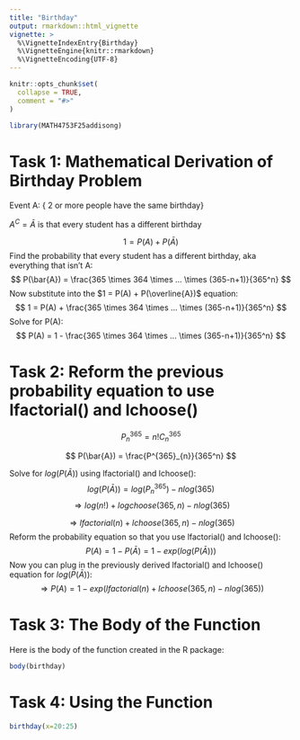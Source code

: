 ```yaml
---
title: "Birthday"
output: rmarkdown::html_vignette
vignette: >
  %\VignetteIndexEntry{Birthday}
  %\VignetteEngine{knitr::rmarkdown}
  %\VignetteEncoding{UTF-8}
---
```


```r
knitr::opts_chunk$set(
  collapse = TRUE,
  comment = "#>"
)
```

```r
library(MATH4753F25addisong)
```

# Task 1: Mathematical Derivation of Birthday Problem

Event A: { 2 or more people have the same birthday}

$A^C = \bar{A}$ is that every student has a different birthday

$$ 1 = P(A) + P(\bar{A}) $$
Find the probability that every student has a different birthday, aka everything that isn't A:
$$ P(\bar{A}) = \frac{365 \times 364 \times ... \times (365-n+1)}{365^n} $$
Now substitute into the $1 = P(A) + P(\overline{A})$ equation:
$$ 1 = P(A) + \frac{365 \times 364 \times ... \times (365-n+1)}{365^n} $$
Solve for P(A):
$$ P(A) = 1 - \frac{365 \times 364 \times ... \times (365-n+1)}{365^n} $$


# Task 2: Reform the previous probability equation to use lfactorial() and lchoose()

$$ P^{365}_{n} = n!C^{365}_{n} $$

$$ P(\bar{A}) = \frac{P^{365}_{n}}{365^n} $$

Solve for $log(P(\bar{A}))$ using lfactorial() and lchoose():
$$ log(P(\bar{A})) = log(P^{365}_{n}) - nlog(365) $$
$$ \Rightarrow log(n!) + logchoose(365,n) - nlog(365) $$

$$ \Rightarrow lfactorial(n) + lchoose(365,n) - nlog(365) $$
Reform the probability equation so that you use lfactorial() and lchoose():
$$ P(A) = 1-P(\bar{A}) = 1-exp(log(P(\bar{A}))) $$
Now you can plug in the previously derived lfactorial() and lchoose() equation for $log(P(\bar{A}))$:
$$ \Rightarrow P(A) = 1 - exp(lfactorial(n) +lchoose(365,n) -nlog(365)) $$

# Task 3: The Body of the Function

Here is the body of the function created in the R package:

```r
body(birthday)
```
# Task 4: Using the Function

```r
birthday(x=20:25)
```
